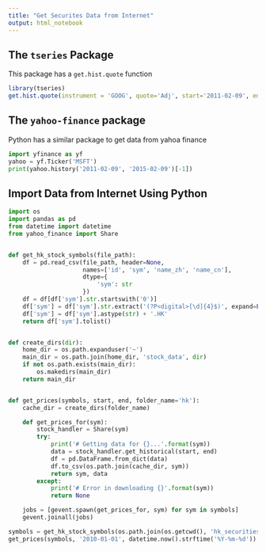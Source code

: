 ```yaml
---
title: "Get Securites Data from Internet"
output: html_notebook
---
```


## The `tseries` Package

This package has a `get.hist.quote` function

```r
library(tseries)
get.hist.quote(instrument = 'GOOG', quote='Adj', start='2011-02-09', end='2015-02-09')
```

## The `yahoo-finance` package

Python has a similar package to get data from yahoa finance

```python
import yfinance as yf
yahoo = yf.Ticker('MSFT')
print(yahoo.history('2011-02-09', '2015-02-09')[-1])
```
## Import Data from Internet Using Python

```python
import os
import pandas as pd
from datetime import datetime
from yahoo_finance import Share


def get_hk_stock_symbols(file_path):
    df = pd.read_csv(file_path, header=None,
                     names=['id', 'sym', 'name_zh', 'name_cn'],
                     dtype={
                         'sym': str
                     })
    df = df[df['sym'].str.startswith('0')]
    df['sym'] = df['sym'].str.extract('(?P<digital>[\d]{4}$)', expand=False)
    df['sym'] = df['sym'].astype(str) + '.HK'
    return df['sym'].tolist()


def create_dirs(dir):
    home_dir = os.path.expanduser('~')
    main_dir = os.path.join(home_dir, 'stock_data', dir)
    if not os.path.exists(main_dir):
        os.makedirs(main_dir)
    return main_dir


def get_prices(symbols, start, end, folder_name='hk'):
    cache_dir = create_dirs(folder_name)

    def get_prices_for(sym):
        stock_handler = Share(sym)
        try:
            print('# Getting data for {}...'.format(sym))
            data = stock_handler.get_historical(start, end)
            df = pd.DataFrame.from_dict(data)
            df.to_csv(os.path.join(cache_dir, sym))
            return sym, data
        except:
            print('# Error in downloading {}'.format(sym))
            return None

    jobs = [gevent.spawn(get_prices_for, sym) for sym in symbols]
    gevent.joinall(jobs)

symbols = get_hk_stock_symbols(os.path.join(os.getcwd(), 'hk_securities.csv'))
get_prices(symbols, '2010-01-01', datetime.now().strftime('%Y-%m-%d'))
```
